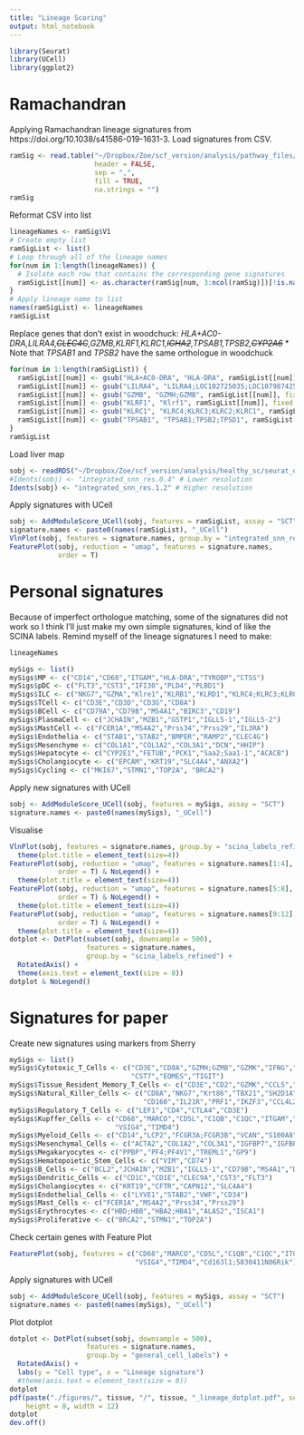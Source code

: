 ```yaml
---
title: "Lineage Scoring"
output: html_notebook
---
```


```r
library(Seurat)
library(UCell)
library(ggplot2)
```

# Ramachandran

Applying Ramachandran lineage signatures from https://doi.org/10.1038/s41586-019-1631-3. Load signatures from CSV.

```r
ramSig <- read.table("~/Dropbox/Zoe/scf_version/analysis/pathway_files/RamachandranSignatures.csv",
                     header = FALSE,
                     sep = ",",
                     fill = TRUE,
                     na.strings = "")
ramSig
```

Reformat CSV into list

```r
lineageNames <- ramSig$V1
# Create empty list
ramSigList <- list()
# Loop through all of the lineage names
for(num in 1:length(lineageNames)) {
  # Isolate each row that contains the corresponding gene signatures
  ramSigList[[num]] <- as.character(ramSig[num, 3:ncol(ramSig)])[!is.na(as.character(ramSig[num, 3:ncol(ramSig)]))]
}
# Apply lineage name to list
names(ramSigList) <- lineageNames
ramSigList
```

Replace genes that don't exist in woodchuck:
*HLA+AC0-DRA,LILRA4,~~CLEC4C~~,GZMB,KLRF1,KLRC1,~~IGHA2~~,TPSAB1,TPSB2,~~CYP2A6~~*
* Note that *TPSAB1* and *TPSB2* have the same orthologue in woodchuck

```r
for(num in 1:length(ramSigList)) {
  ramSigList[[num]] <- gsub("HLA+AC0-DRA", "HLA-DRA", ramSigList[[num]], fixed = TRUE)
  ramSigList[[num]] <- gsub("LILRA4", "LILRA4;LOC102725035;LOC107987425;LILRB3;LOC112268337;LOC107987441;LOC112268340;LOC112268336;LOC112268334;LOC107987462;LILRB5;LILRA6", ramSigList[[num]])
  ramSigList[[num]] <- gsub("GZMB", "GZMH;GZMB", ramSigList[[num]], fixed = TRUE)
  ramSigList[[num]] <- gsub("KLRF1", "Klrf1", ramSigList[[num]], fixed = TRUE)
  ramSigList[[num]] <- gsub("KLRC1", "KLRC4;KLRC3;KLRC2;KLRC1", ramSigList[[num]], fixed = TRUE)
  ramSigList[[num]] <- gsub("TPSAB1", "TPSAB1;TPSB2;TPSD1", ramSigList[[num]], fixed = TRUE)
}
ramSigList
```

Load liver map

```r
sobj <- readRDS("~/Dropbox/Zoe/scf_version/analysis/healthy_sc/seurat_objects/dropletQC_filtered/allIntegrated_kanchor5_noBiopsyHeps_dropletQCFiltered.RDS")
#Idents(sobj) <- "integrated_snn_res.0.4" # Lower resolution
Idents(sobj) <- "integrated_snn_res.1.2" # Higher resolution
```

Apply signatures with UCell

```r
sobj <- AddModuleScore_UCell(sobj, features = ramSigList, assay = "SCT")
signature.names <- paste0(names(ramSigList), "_UCell")
VlnPlot(sobj, features = signature.names, group.by = "integrated_snn_res.1.2")
FeaturePlot(sobj, reduction = "umap", features = signature.names, 
            order = T)
```

# Personal signatures

Because of imperfect orthologue matching, some of the signatures did not work so I think I'll just make my own simple signatures, kind of like the SCINA labels. Remind myself of the lineage signatures I need to make:

```r
lineageNames
```

```r
mySigs <- list()
mySigs$MP <- c("CD14","CD68","ITGAM","HLA-DRA","TYROBP","CTSS")
mySigs$pDC <- c("FLT3","CST3","IFI30","PLD4","PLBD1")
mySigs$ILC <- c("NKG7","GZMA","Klre1","KLRB1","KLRD1","KLRC4;KLRC3;KLRC2;KLRC1")
mySigs$TCell <- c("CD3E","CD3D","CD3G","CD8A")
mySigs$BCell <- c("CD79A","CD79B","MS4A1","BIRC3","CD19")
mySigs$PlasmaCell <- c("JCHAIN","MZB1","GSTP1","IGLL5-1","IGLL5-2")
mySigs$MastCell <- c("FCER1A","MS4A2","Prss34","Prss29","IL3RA")
mySigs$Endothelia <- c("STAB1","STAB2","BMPER","RAMP2","CLEC4G")
mySigs$Mesenchyme <- c("COL1A1","COL1A2","COL3A1","DCN","HHIP")
mySigs$Hepatocyte <- c("CYP2E1","FETUB","PCK1","Saa2;Saa1-1","ACACB")
mySigs$Cholangiocyte <- c("EPCAM","KRT19","SLC4A4","ANXA2")
mySigs$Cycling <- c("MKI67","STMN1","TOP2A", "BRCA2")
```

Apply new signatures with UCell

```r
sobj <- AddModuleScore_UCell(sobj, features = mySigs, assay = "SCT")
signature.names <- paste0(names(mySigs), "_UCell")
```

Visualise

```r
VlnPlot(sobj, features = signature.names, group.by = "scina_labels_refined") +
  theme(plot.title = element_text(size=4))
FeaturePlot(sobj, reduction = "umap", features = signature.names[1:4], 
            order = T) & NoLegend() +
  theme(plot.title = element_text(size=4))
FeaturePlot(sobj, reduction = "umap", features = signature.names[5:8], 
            order = T) & NoLegend() +
  theme(plot.title = element_text(size=4))
FeaturePlot(sobj, reduction = "umap", features = signature.names[9:12], 
            order = T) & NoLegend() +
  theme(plot.title = element_text(size=4))
dotplot <- DotPlot(subset(sobj, downsample = 500),
                   features = signature.names,
                   group.by = "scina_labels_refined") + 
  RotatedAxis() +
  theme(axis.text = element_text(size = 8))
dotplot & NoLegend()
```

# Signatures for paper

Create new signatures using markers from Sherry

```r
mySigs <- list()
mySigs$Cytotoxic_T_Cells <- c("CD3E","CD8A","GZMH;GZMB","GZMK","IFNG","LTA","ITK","IKZF1",
                              "CST7","EOMES","TIGIT")
mySigs$Tissue_Resident_Memory_T_Cells <- c("CD3E","CD2","GZMK","CCL5","CCL4L2;CCL4L1;CCL4","CD69")
mySigs$Natural_Killer_Cells <- c("CD8A","NKG7","Krt86","TBX21","SH2D1A","KRT73", 
                                 "CD160","IL21R","PRF1","IKZF3","CCL4L2;CCL4L1;CCL4")
mySigs$Regulatory_T_Cells <- c("LEF1","CD4","CTLA4","CD3E")
mySigs$Kupffer_Cells <- c("CD68","MARCO","CD5L","C1QB","C1QC","ITGAM","TREM2","CD163","Clec4f",
                          "VSIG4","TIMD4")
mySigs$Myeloid_Cells <- c("CD14","LCP2","FCGR3A;FCGR3B","VCAN","S100A8","S100A9","S100A12")
mySigs$Mesenchymal_Cells <- c("ACTA2","COL1A2","COL3A1","IGFBP7","IGFBP3","DCN","CALCRL","COL1A1")
mySigs$Megakaryocytes <- c("PPBP","PF4;PF4V1","TREML1","GP9")
mySigs$Hematopoietic_Stem_Cells <- c("VIM","CD74")
mySigs$B_Cells <- c("BCL2","JCHAIN","MZB1","IGLL5-1","CD79B","MS4A1","DGKK","CD72","BANK1","BIRC3")
mySigs$Dendritic_Cells <- c("CD1C","CD1E","CLEC9A","CST3","FLT3")
mySigs$Cholangiocytes <- c("KRT19","CFTR","CAPN12","SLC4A4")
mySigs$Endothelial_Cells <- c("LYVE1","STAB2","VWF","CD34")
mySigs$Mast_Cells <- c("FCER1A","MS4A2","Prss34","Prss29")
mySigs$Erythrocytes <- c("HBD;HBB","HBA2;HBA1","ALAS2","ISCA1")
mySigs$Proliferative <- c("BRCA2","STMN1","TOP2A")
```

Check certain genes with Feature Plot

```r
FeaturePlot(sobj, features = c("CD68","MARCO","CD5L","C1QB","C1QC","ITGAM","TREM2","CD163","Clec4f",
                               "VSIG4","TIMD4","Cd163l1;5830411N06Rik"))
```

Apply signatures with UCell

```r
sobj <- AddModuleScore_UCell(sobj, features = mySigs, assay = "SCT")
signature.names <- paste0(names(mySigs), "_UCell")
```

Plot dotplot

```r
dotplot <- DotPlot(subset(sobj, downsample = 500),
                   features = signature.names,
                   group.by = "general_cell_labels") + 
  RotatedAxis() +
  labs(y = "Cell type", x = "Lineage signature")
  #theme(axis.text = element_text(size = 8))
dotplot
pdf(paste("./figures/", tissue, "/", tissue, "_lineage_dotplot.pdf", sep = ""),
    height = 8, width = 12)
dotplot
dev.off()
```

